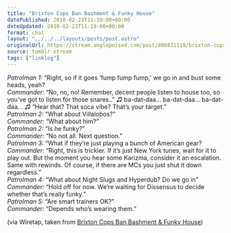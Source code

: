 ```yaml
---
title: "Brixton Cops Ban Bashment & Funky House"
datePublished: 2010-02-23T11:19:00+00:00
dateUpdated: 2010-02-23T11:19:00+00:00
format: chat
layout: "../../../layouts/posts/post.astro"
originalUrl: https://stream.anglepoised.com/post/406831119/brixton-cops-ban-bashment-funky-house
source: tumblr stream
tags: ["linklog"]
---
```


<i>Patrolman 1:</i> “Right, so if it goes ‘fump fump fump,’ we go in and bust some
heads, yeah?
<br />
<i>Commander:</i> “No, no, no! Remember, decent people listen to house too, so
you’ve got to listen for those snares..” ♫ ba-dat-daa… ba-dat-daa… ba-dat-daa… ♫
“Hear that? That soca vibe? That’s your target.”
<br />
<i>Patrolman 2:</i> “What about Villalobos?”
<br />
<i>Commander:</i> “What about him?”
<br />
<i>Patrolman 2:</i> “Is he funky?”
<br />
<i>Commander:</i> “No not all. Next question.”
<br />
<i>Patrolman 3:</i> “What if they’re just playing a bunch of American gear?
<br />
<i>Commander:</i> “Right, this is trickier. If it’s just New York tunes, wait
for it to play out. But the moment you hear some Karizma, consider it an
escalation. Same with rewinds. Of course, if there are MCs you just shut it down
regardless.”
<br />
<i>Patrolman 4:</i> “What about Night Slugs and Hyperdub? Do we go in”
<br />
<i>Commander:</i> “Hold off for now. We’re waiting for Dissensus to decide
whether that’s really funky.”
<br />
<i>Patrolman 5:</i> “Are smart trainers OK?”
<br />
<i>Commander:</i> “Depends who’s wearing them.”

(via Wiretap, taken from [Brixton Cops Ban Bashment & Funky House](http://www.uncarved.org/blog/2010/02/brixton-cops-ban-bashment-funky-house/))
